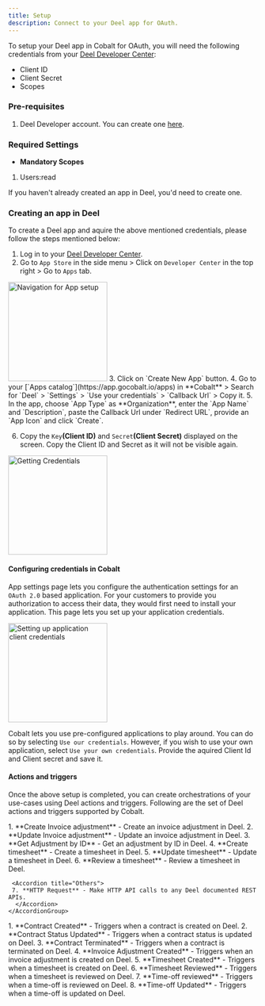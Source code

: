 ```yaml
---
title: Setup
description: Connect to your Deel app for OAuth.
---
```

To setup your Deel app in Cobalt for OAuth, you will need the following credentials from your [Deel Developer Center](https://app.deel.com/developer-center/apps):
- Client ID
- Client Secret
- Scopes

### Pre-requisites

1. Deel Developer account. You can create one [here](https://app.deel.com/signup).

### Required Settings

* **Mandatory Scopes** 
1. Users:read

<Info>If you haven't already created an app in Deel, you'd need to create one.</Info>

### Creating an app in Deel

To create a Deel app and aquire the above mentioned credentials, please follow the steps mentioned below:

1. Log in to your [Deel Developer Center](https://app.deel.com/developer-center/apps).
2. Go to `App Store` in the side menu > Click on `Developer Center` in the top right > Go to `Apps` tab.
<img height="200" src="/images/Deel/deel_navigation.png" alt="Navigation for App setup"/>
3. Click on `Create New App` button.
4. Go to your [`Apps catalog`](https://app.gocobalt.io/apps) in **Cobalt** > Search for `Deel` > `Settings` > `Use your credentials` > `Callback Url` > Copy it.
5. In the app, choose `App Type` as **Organization**, enter the `App Name` and `Description`, paste the Callback Url under `Redirect URL`, provide an `App Icon` and click `Create`.

6. Copy the `Key`**(Client ID)** and `Secret`**(Client Secret)** displayed on the screen.
<Info> Copy the Client ID and Secret as it will not be visible again.</Info>
<img height="200" src="/images/Deel/deel_credentials.png" alt="Getting Credentials"/>

#### Configuring credentials in Cobalt
App settings page lets you configure the authentication settings for an `OAuth 2.0` based application. For your customers to provide you authorization to access their data,
they would first need to install your application. This page lets you set up your application credentials.

<img height="200" src="/images/Deel/deel_cobalt.png" alt="Setting up application client credentials"/>

Cobalt lets you use pre-configured applications to play around. You can do so by selecting `Use our credentials`. However, if you wish to use your own application,
select `Use your own credentials`. Provide the aquired Client Id and Client secret and save it.

#### Actions and triggers
Once the above setup is completed, you can create orchestrations of your use-cases using Deel actions and triggers. Following are the set of Deel actions and triggers
supported by Cobalt.

<Tabs>
  <Tab title="Actions">
  <AccordionGroup>
  <Accordion title="Adjustments">
     1. **Create Invoice adjustment** - Create an invoice adjustment in Deel.
     2. **Update Invoice adjustment** - Update an invoice adjustment in Deel.
     3. **Get Adjustment by ID** - Get an adjustment by ID in Deel.
     </Accordion>
     <Accordion title="Timesheets">
     4. **Create timesheet** - Create a timesheet in Deel.
     5. **Update timesheet** - Update a timesheet in Deel.
     6. **Review a timesheet** - Review a timesheet in Deel.
      </Accordion>

     <Accordion title="Others">
     7. **HTTP Request** - Make HTTP API calls to any Deel documented REST APIs.
      </Accordion>
    </AccordionGroup>
  </Tab>
  
  <Tab title="Triggers">
         1. **Contract Created** - Triggers when a contract is created on Deel.
         2. **Contract Status Updated** - Triggers when a contract status is updated on Deel.
         3. **Contract Terminated** - Triggers when a contract is terminated on Deel.
         4. **Invoice Adjustment Created** - Triggers when an invoice adjustment is created on Deel.
         5. **Timesheet Created** - Triggers when a timesheet is created on Deel.
         6. **Timesheet Reviewed** - Triggers when a timesheet is reviewed on Deel.
         7. **Time-off reviewed** - Triggers when a time-off is reviewed on Deel.
         8. **Time-off Updated** - Triggers when a time-off is updated on Deel.
  </Tab>
</Tabs>